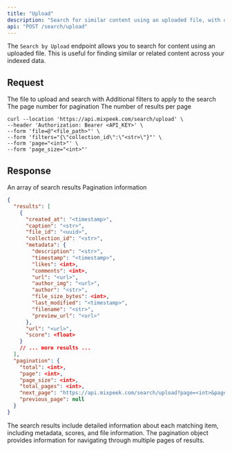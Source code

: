 ```yaml
---
title: "Upload"
description: "Search for similar content using an uploaded file, with optional filters and pagination."
api: "POST /search/upload"
---
```


The `Search by Upload` endpoint allows you to search for content using an uploaded file. This is useful for finding similar or related content across your indexed data.

## Request

<ParamField body="file" type="file" required>
  The file to upload and search with
</ParamField>

<ParamField body="filters" type="object" optional>
  Additional filters to apply to the search
</ParamField>

<ParamField body="page" type="integer" optional>
  The page number for pagination
</ParamField>

<ParamField body="page_size" type="integer" optional>
  The number of results per page
</ParamField>

<RequestExample>

```shell Shell
curl --location 'https://api.mixpeek.com/search/upload' \
--header 'Authorization: Bearer <API_KEY>' \
--form 'file=@"<file_path>"' \
--form 'filters="{\"collection_id\":\"<str>\"}"' \
--form 'page="<int>"' \
--form 'page_size="<int>"'
```

</RequestExample>

## Response

<ResponseField name="results" type="array">
  An array of search results
</ResponseField>

<ResponseField name="pagination" type="object">
  Pagination information
</ResponseField>

<ResponseExample>

```json Response
{
  "results": [
    {
      "created_at": "<timestamp>",
      "caption": "<str>",
      "file_id": "<uuid>",
      "collection_id": "<str>",
      "metadata": {
        "description": "<str>",
        "timestamp": "<timestamp>",
        "likes": <int>,
        "comments": <int>,
        "url": "<url>",
        "author_img": "<url>",
        "author": "<str>",
        "file_size_bytes": <int>,
        "last_modified": "<timestamp>",
        "filename": "<str>",
        "preview_url": "<url>"
      },
      "url": "<url>",
      "score": <float>
    }
    // ... more results ...
  ],
  "pagination": {
    "total": <int>,
    "page": <int>,
    "page_size": <int>,
    "total_pages": <int>,
    "next_page": "https://api.mixpeek.com/search/upload?page=<int>&page_size=<int>",
    "previous_page": null
  }
}
```

</ResponseExample>

The search results include detailed information about each matching item, including metadata, scores, and file information. The pagination object provides information for navigating through multiple pages of results.

